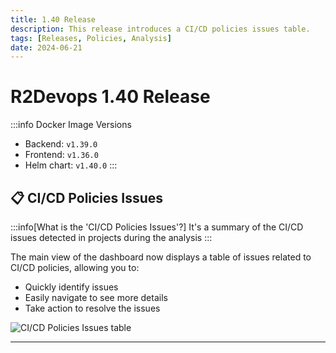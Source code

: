 ```yaml
---
title: 1.40 Release
description: This release introduces a CI/CD policies issues table.
tags: [Releases, Policies, Analysis]
date: 2024-06-21
---
```


# R2Devops 1.40 Release


:::info Docker Image Versions
- Backend: `v1.39.0`
- Frontend: `v1.36.0`
- Helm chart: `v1.40.0`
:::

<!-- truncate -->

## 📋 CI/CD Policies Issues

:::info[What is the 'CI/CD Policies Issues'?]
    It's a summary of the CI/CD issues detected in projects during the analysis
:::

The main view of the dashboard now displays a table of issues related to CI/CD policies, allowing you to:

- Quickly identify issues
- Easily navigate to see more details
- Take action to resolve the issues

![CI/CD Policies Issues table](./policies_issues.gif)

-----

<ReleaseBottomButton />